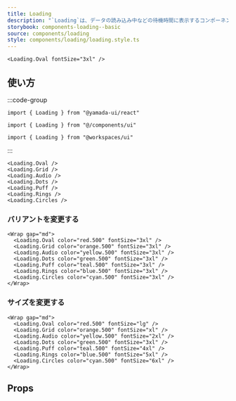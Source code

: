 ```yaml
---
title: Loading
description: "`Loading`は、データの読み込み中などの待機時間に表示するコンポーネントです。"
storybook: components-loading--basic
source: components/loading
style: components/loading/loading.style.ts
---
```


```tsx preview
<Loading.Oval fontSize="3xl" />
```

## 使い方

:::code-group

```tsx [package]
import { Loading } from "@yamada-ui/react"
```

```tsx [alias]
import { Loading } from "@/components/ui"
```

```tsx [monorepo]
import { Loading } from "@workspaces/ui"
```

:::

```tsx
<Loading.Oval />
<Loading.Grid />
<Loading.Audio />
<Loading.Dots />
<Loading.Puff />
<Loading.Rings />
<Loading.Circles />
```

### バリアントを変更する

```tsx preview
<Wrap gap="md">
  <Loading.Oval color="red.500" fontSize="3xl" />
  <Loading.Grid color="orange.500" fontSize="3xl" />
  <Loading.Audio color="yellow.500" fontSize="3xl" />
  <Loading.Dots color="green.500" fontSize="3xl" />
  <Loading.Puff color="teal.500" fontSize="3xl" />
  <Loading.Rings color="blue.500" fontSize="3xl" />
  <Loading.Circles color="cyan.500" fontSize="3xl" />
</Wrap>
```

### サイズを変更する

```tsx preview
<Wrap gap="md">
  <Loading.Oval color="red.500" fontSize="lg" />
  <Loading.Grid color="orange.500" fontSize="xl" />
  <Loading.Audio color="yellow.500" fontSize="2xl" />
  <Loading.Dots color="green.500" fontSize="3xl" />
  <Loading.Puff color="teal.500" fontSize="4xl" />
  <Loading.Rings color="blue.500" fontSize="5xl" />
  <Loading.Circles color="cyan.500" fontSize="6xl" />
</Wrap>
```

## Props

<PropsTable name="loading" />
